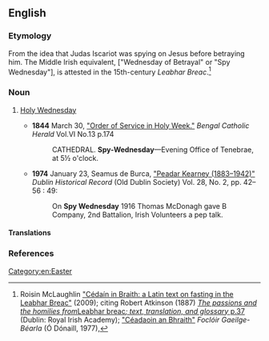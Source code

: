 ==English==

===Etymology===
From the idea that Judas Iscariot was spying on Jesus before betraying him. The Middle Irish equivalent, {{m|mga|Cédaín in Braith}} ["Wednesday of Betrayal" or "Spy Wednesday"], is attested in the 15th-century ''Leabhar Breac''.<ref>Roisin McLaughlin [https://www.dias.ie/celt/celt-conferences/celt-tionol/celt-tionol-2009/ "Cédaín in Braith: a Latin text on fasting in the Leabhar Breac"] (2009); citing Robert Atkinson (1887) [https://archive.org/stream/passionshomiliesf00atki#page/37 ''The passions and the homilies from ''Leabhar breac''; text, translation, and glossary'' p.37] (Dublin: Royal Irish Academy); [http://www.teanglann.ie/en/fgb/Céadaoin_an_Bhraith "Céadaoin an Bhraith"] '' Foclóir Gaeilge-Béarla'' (Ó Dónaill, 1977),</ref>

===Noun===
{{en-noun|head=[[spy|Spy]] [[Wednesday]]}}

# {{lb|en|Ireland|Catholicism}} [[Holy Wednesday]]
#*'''1844''' March 30, [https://books.google.ie/books?id=jO4fwMixQRwC&pg=PA174 "Order of Service in Holy Week."] ''Bengal Catholic Herald'' Vol.VI No.13 p.174
#*:CATHEDRAL. '''Spy-Wednesday'''—Evening Office of Tenebrae, at 5½ o'clock.
#*'''1974''' January 23, Seamus de Burca, [http://www.jstor.org/stable/30105497?seq=8#page_scan_tab_contents "Peadar Kearney (1883–1942)"] ''Dublin Historical Record'' (Old Dublin Society) Vol. 28, No. 2, pp. 42–56 : 49:
#*: On '''Spy Wednesday''' 1916 Thomas McDonagh gave B Company, 2nd Battalion, Irish Volunteers a pep talk.

====Translations====
{{trans-see|Holy Wednesday}}

===References===
<references/>

[[Category:en:Easter]]